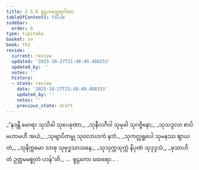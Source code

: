 ```yaml
---
title: 2.5.6 စူဠကတ္ထေရဂါထာ
tableOfContents: false
sidebar:
  order: 6
type: tipitaka
basket: su
book: th1
review:
  current: review
  updated: '2025-10-27T21:48:49.488253'
  updated_by: ''
  notes: ''
  history:
  - state: review
    date: '2025-10-27T21:48:49.488253'
    updated_by: ''
    notes: ''
    previous_state: draft
---
```



<ReviewStatus review={frontmatter.review} showDetails={true} />

<HypothesisAnnotation frontmatter={frontmatter} />

<DynamicBreadcrumb />

<Division number="211" book="th1" e="ch" v="19" p="260">

<Paragraph number="417" type="verses" book="th1">
_“နဒန္တိ မောရာ သုသိခါ သုပေခုဏာ,_  
_သုနီလဂီဝါ သုမုခါ သုဂဇ္ဇိနော;_  
_သုသဒ္ဒလာ စာပိ မဟာမဟီ အယံ,_  
_သုဗျာပိတမ္ဗု သုဝလာဟကံ နဘံ._  

</Paragraph>

</Division>
<Division number="212" book="th1" e="ch" v="19" p="261">

<Paragraph number="418" type="verses" book="th1">
_သုကလ္လရူပေါ သုမနဿ ဈာယတံ,_  
_သုနိက္ကမော သာဓု သုဗုဒ္ဓသာသနေ;_  
_သုသုက္ကသုက္ကံ နိပုဏံ သုဒုဒ္ဒသံ,_  
_ဖုသာဟိ တံ ဥတ္တမမစ္စုတံ ပဒန်”တိ._  


</Paragraph>
</Division>

<Paragraph number="419" type="center" book="th1">
…  စူဠကော ထေရော… .
</Paragraph>